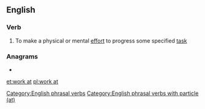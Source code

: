 ==English==

===Verb===
{{en-verb|works at|working at|worked at|head=[[work]] [[at]]}}

# {{label|en|transitive}} To make a physical or mental [[effort]] to progress some specified [[task]]

===Anagrams===
* {{l|en|at work}}

[[Category:English phrasal verbs]]
[[Category:English phrasal verbs with particle (at)]]

[[et:work at]]
[[pl:work at]]
